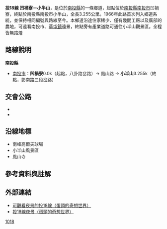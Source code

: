 {{Infobox Taiwan Highway
|type=TH
|county=nt
|route=18
|Name=鳳山路
|Level=鄉道
|Length=3.255
|Start=[[南投縣|南投縣]][[南投市|南投市]]凹禍寮
|End=南投縣南投市小半山
|Dep=[[南投縣政府|南投縣政府]]
}}
'''投18線 凹禍寮－小半山'''，是位於[[南投縣|南投縣]]的一條鄉道，起點位於[[南投縣|南投縣]][[南投市|南投市]]凹禍寮，終點於南投縣南投市小半山，全長3.255公里。{{r|thb}}1966年此路首次列入鄉道系統{{r|gazette1966}}，並保持相同編號與路線至今。本鄉道沿途住家稀少、僅有幾間工廠以及廣部的農地，可遠看南投市、[[草屯鎮|草屯鎮]]遠景，終點旁有產業道路可通往小半山觀景區。全程皆無路燈

== 路線說明 ==
;'''[[南投縣|南投縣]]'''
*[[南投市|南投市]]：'''凹禍寮'''0.0k（起點，八卦路{{Jct|country=TWN|CH|139}}岔路）→ 鳳山路 → '''小半山'''3.255k（終點，彰南路{{Jct|country=TWN|PH|14d}}三段岔路）

== 交會公路 ==
*{{Jct|country=TWN|CH|139}}
*{{Jct|country=TWN|PH|14d}}

== 沿線地標 ==
*南峰高爾夫球場
*小半山風景區
*鳳山寺

== 參考資料與註解 ==
{{reflist|refs=

<ref name="thb">{{cite web|url=http://spreadsheets.google.com/pub?key=0AnKLEleOqdwVdFU1OW8xYUQxdWlCSzdUbmZfSXVpYUE&hl=zh_TW&single=true&gid=3&output=html|title=南投縣鄉道公路路線表|accessdate=2010-08-24|date=2010-07-19|publisher=公路總局}}{{dead link|date=2018年3月 |bot=InternetArchiveBot |fix-attempted=yes }}</ref>

<ref name="gazette1966">{{cite web|url=http://gaz.ncl.edu.tw/detail.jsp?sysid=E0921514 |title=公告臺灣省縣鄉道及專用公路路線-{里程表}- |accessdate=2010-08-24 |date=1966-08-01 |work=政府公報資訊網 |publisher=臺灣省政府}}</ref>

}}

== 外部連結 ==
*[http://www.wretch.cc/blog/eggheadtony/11499767 可觀看夜景的投18線（蛋頭的奇想世界）] {{Wayback|url=http://www.wretch.cc/blog/eggheadtony/11499767 |date=20131226233013 }}
*[http://www.wretch.cc/blog/eggheadtony/11531803 投18線夜景（蛋頭的奇想世界）] {{Wayback|url=http://www.wretch.cc/blog/eggheadtony/11531803 |date=20131226224056 }}

{{南投縣鄉道}}

[[Category:南投縣鄉道|1018]]